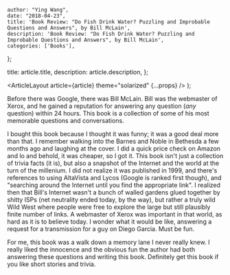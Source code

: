 
    author: "Ying Wang",
    date: "2018-04-23",
    title: 'Book Review: "Do Fish Drink Water? Puzzling and Improbable Questions and Answers", by Bill McLain',
    description: 'Book Review: "Do Fish Drink Water? Puzzling and Improbable Questions and Answers", by Bill McLain',
    categories: ['Books'],
};

  title: article.title,
  description: article.description,
};

  <ArticleLayout article={article} theme="solarized" {...props} />
);

Before there was Google, there was Bill McLain. Bill was the webmaster of Xerox, and he gained a reputation for answering any question (_any_ question) within 24 hours. This book is a collection of some of his most memorable questions and conversations.

I bought this book because I thought it was funny; it was a good deal more than that. I remember walking into the Barnes and Noble in Bethesda a few months ago and laughing at the cover. I did a quick price check on Amazon and lo and behold, it was cheaper, so I got it. This book isn't just a collection of trivia facts (it is), but also a snapshot of the Internet and the world at the turn of the millenium. I did not realize it was published in 1999, and there's references to using AltaVista and Lycos (Google is ranked first though), and "searching around the Internet until you find the appropriate link". I realized then that Bill's Internet wasn't a bunch of walled gardens glued together by shitty ISPs (net neutrality ended today, by the way), but rather a truly wild Wild West where people were free to explore the large but still plausibly finite number of links. A webmaster of Xerox was important in that world, as hard as it is to believe today. I wonder what it would be like, answering a request for a transmission for a guy on Diego Garcia. Must be fun.

For me, this book was a walk down a memory lane I never really knew. I really liked the innocence and the obvious fun the author had both answering these questions and writing this book. Definitely get this book if you like short stories and trivia.
